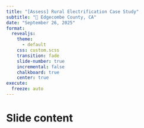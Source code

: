 ```yaml
---
title: "[Assess] Rural Electrification Case Study"
subtitle: "📍 Edgecombe County, CA"
date: "September 26, 2025"
format: 
  revealjs:
    theme:
      - default
    css: custom.scss
    transition: fade
    slide-number: true
    incremental: false 
    chalkboard: true
    center: true
execute:
  freeze: auto
---
```


# Slide content
